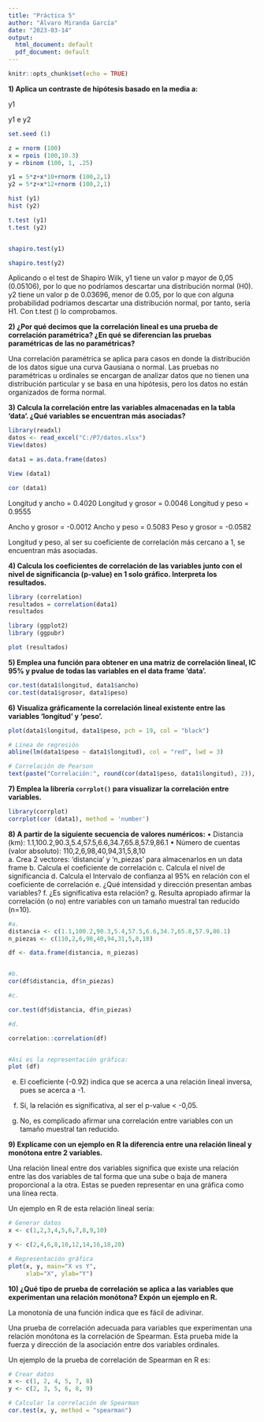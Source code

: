 ```yaml
---
title: "Práctica 5"
author: "Álvaro Miranda García"
date: "2023-03-14"
output:
  html_document: default
  pdf_document: default
---
```


```r
knitr::opts_chunk$set(echo = TRUE)
```


__1) Aplica un contraste de hipótesis basado en la media a:__

y1  

y1 e y2 


```r
set.seed (1)

z = rnorm (100)
x = rpois (100,10.3)
y = rbinom (100, 1, .25)

y1 = 5*z+x*10+rnorm (100,2,1)
y2 = 5*z+x*12+rnorm (100,2,1)

hist (y1)
hist (y2)

t.test (y1)
t.test (y2)


shapiro.test(y1)

shapiro.test(y2)

```

Aplicando o el test de Shapiro Wilk, y1 tiene un valor p mayor de 0,05 (0.05106), por lo que no podríamos descartar una distribución normal (H0). y2 tiene un valor p de 0.03696, menor de 0.05, por lo que con alguna probabilidad podriamos descartar una distribución normal, por tanto, sería H1. Con t.test () lo comprobamos.



__2) ¿Por qué decimos que la correlación lineal es una prueba de correlación paramétrica? ¿En qué se diferencian las pruebas paramétricas de las no paramétricas? __

Una correlación paramétrica se aplica para casos en donde la distribución de los datos sigue una curva Gausiana o normal. Las pruebas no paramétricas u ordinales se encargan de analizar datos que no tienen una distribución particular y se basa en una hipótesis, pero los datos no están organizados de forma normal.


__3)  Calcula la correlación entre las variables almacenadas en la tabla ‘data’. ¿Qué variables se encuentran más asociadas?__


```r
library(readxl)
datos <- read_excel("C:/P7/datos.xlsx")
View(datos)

data1 = as.data.frame(datos)

View (data1)
```

```r

cor (data1)
```


Longitud y ancho = 0.4020
Longitud y grosor = 0.0046
Longitud y peso = 0.9555

Ancho y grosor = -0.0012
Ancho y peso = 0.5083
Peso y grosor = -0.0582

Longitud y peso, al ser su coeficiente de correlación más cercano a 1, se encuentran más asociadas.



__4)  Calcula los coeficientes de correlación de las variables junto con el nivel de significancia (p-value) en 1 solo gráfico. Interpreta los resultados.__ 

```r


library (correlation)
resultados = correlation(data1)
resultados


```
```r

library (ggplot2)
library (ggpubr)

plot (resultados)
```



__5)   Emplea una función para obtener en una matriz de correlación lineal, IC 95% y pvalue de todas las variables en el data frame ‘data’. __

```r

cor.test(data1$longitud, data1$ancho)
cor.test(data1$grosor, data1$peso) 


```

__6)  Visualiza gráficamente la correlación lineal existente entre las variables ‘longitud’ y ‘peso’.__
```r

plot(data1$longitud, data1$peso, pch = 19, col = "black")

# Línea de regresión
abline(lm(data1$peso ~ data1$longitud), col = "red", lwd = 3)

# Correlación de Pearson
text(paste("Correlación:", round(cor(data1$peso, data1$longitud), 2)), x = 25, y = 95)

```




__7)  Emplea la librería `corrplot()` para visualizar la correlación entre variables.__ 

```r

library(corrplot)
corrplot(cor (data1), method = 'number')

```




__8)  A partir de la siguiente secuencia de valores numéricos:__
• Distancia (km): 1.1,100.2,90.3,5.4,57.5,6.6,34.7,65.8,57.9,86.1 • Número de cuentas (valor absoluto): 110,2,6,98,40,94,31,5,8,10  
a. Crea 2 vectores: 'distancia' y 'n_piezas' para almacenarlos en un data frame 
b. Calcula el coeficiente de correlación 
c. Calcula el nivel de significancia 
d. Calcula el Intervalo de confianza al 95% en relación con el coeficiente de correlación 
e. ¿Qué intensidad y dirección presentan ambas variables? 
f. ¿Es significativa esta relación? 
g. Resulta apropiado afirmar la correlación (o no) entre variables con un tamaño muestral tan reducido (n=10). 


```r
#a.
distancia <- c(1.1,100.2,90.3,5.4,57.5,6.6,34.7,65.8,57.9,86.1)
n_piezas <- c(110,2,6,98,40,94,31,5,8,10)

df <- data.frame(distancia, n_piezas)


#b.
cor(df$distancia, df$n_piezas)

#c.

cor.test(df$distancia, df$n_piezas)

#d.

correlation::correlation(df)


#Así es la representación gráfica:
plot (df)

```

e.
El coeficiente (-0.92) indica que se acerca a una relación lineal inversa, pues se acerca a -1.

f.
Sí, la relación es significativa, al ser el p-value < -0,05.

g.
No, es complicado afirmar una correlación entre variables con un tamaño muestral tan reducido.


__9) Explícame con un ejemplo en R la diferencia entre una relación lineal y monótona entre 2 variables.__ 

Una relación lineal entre dos variables significa que existe una relación entre las dos variables de tal forma que una sube o baja de manera proporcional a la otra. Estas se pueden representar en una gráfica como una línea recta. 

Un ejemplo en R de esta relación lineal sería:

```r
# Generar datos
x <- c(1,2,3,4,5,6,7,8,9,10)

y <- c(2,4,6,8,10,12,14,16,18,20)

# Representación gráfica
plot(x, y, main="X vs Y",
     xlab="X", ylab="Y")
```

__10)  ¿Qué tipo de prueba de correlación se aplica a las variables que experimentan una relación monótona? Expón un ejemplo en R.__

La monotonía de una función indica que es fácil de adivinar.

Una prueba de correlación adecuada para variables que experimentan una relación monótona es la correlación de Spearman. Esta prueba mide la fuerza y dirección de la asociación entre dos variables ordinales.

Un ejemplo de la prueba de correlación de Spearman en R es:
```r
# Crear datos
x <- c(1, 2, 4, 5, 7, 8)
y <- c(2, 3, 5, 6, 8, 9)

# Calcular la correlación de Spearman
cor.test(x, y, method = "spearman")
```

